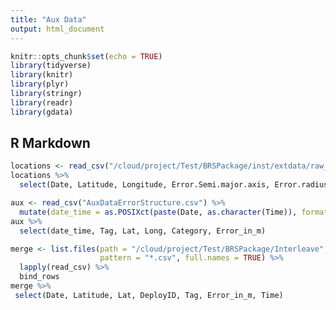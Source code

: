 ```yaml
---
title: "Aux Data"
output: html_document
---
```


```r
knitr::opts_chunk$set(echo = TRUE)
library(tidyverse)
library(knitr)
library(plyr)
library(stringr)
library(readr)
library(gdata)
```

## R Markdown

```r
locations <- read_csv("/cloud/project/Test/BRSPackage/inst/extdata/raw_data/All_Locations.csv")
locations %>%
  select(Date, Latitude, Longitude, Error.Semi.major.axis, Error.radius, Error.Semi.minor.axis, Error.Ellipse.orientation)

aux <- read_csv("AuxDataErrorStructure.csv") %>%
  mutate(date_time = as.POSIXct(paste(Date, as.character(Time)), format = "%m/%d/%y %H:%M:%S"))
aux %>%
  select(date_time, Tag, Lat, Long, Category, Error_in_m)
```

```r
merge <- list.files(path = "/cloud/project/Test/BRSPackage/Interleave", 
                    pattern = "*.csv", full.names = TRUE) %>%
  lapply(read_csv) %>%
  bind_rows
merge %>%
 select(Date, Latitude, Lat, DeployID, Tag, Error_in_m, Time)
```

